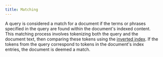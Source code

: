 ```yaml
---
title: Matching
---
```


A query is considered a match for a document if the terms or phrases specified in the query are found within the document's indexed content. This matching process involves tokenizing both the query and the document text, then comparing these tokens using the [inverted index](/documentation/concepts/index). If the tokens from the query correspond to tokens in the document's index entries, the document is deemed a match.
